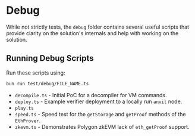 # Debug

While not strictly tests, the `debug` folder contains several useful scripts that provide clarity on the solution's internals and help with working on the solution.

## Running Debug Scripts

Run these scripts using:

```bash
bun run test/debug/FILE_NAME.ts
```

- `decompile.ts` - Initial PoC for a decompiler for VM commands.
- `deploy.ts` - Example verifier deployment to a locally run `anvil` node.
- `play.ts`
- `speed.ts` - Speed test for the `getStorage` and `getProof` methods of the  `EthProver`.
- `zkevm.ts` - Demonstrates Polygon zkEVM lack of `eth_getProof` support.